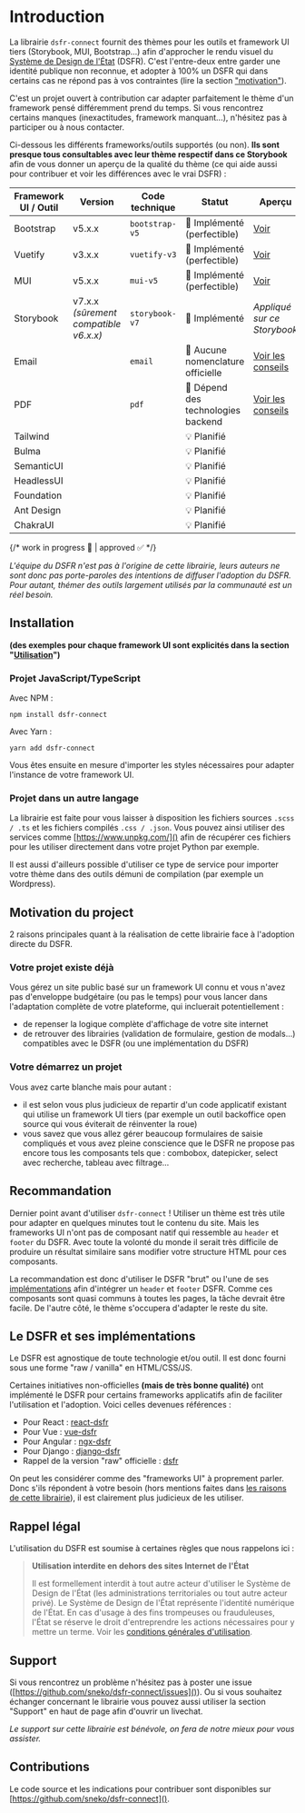 
<Meta title="dsfr-connect/Introduction" />

# Introduction

La librairie `dsfr-connect` fournit des thèmes pour les outils et framework UI tiers (Storybook, MUI, Bootstrap...) afin d'approcher le rendu visuel du [Système de Design de l'État](https://www.systeme-de-design.gouv.fr) (DSFR). C'est l'entre-deux entre garder une identité publique non reconnue, et adopter à 100% un DSFR qui dans certains cas ne répond pas à vos contraintes (lire la section ["motivation"](#motivation)).

C'est un projet ouvert à contribution car adapter parfaitement le thème d'un framework pensé différemment prend du temps. Si vous rencontrez certains manques (inexactitudes, framework manquant...), n'hésitez pas à participer ou à nous contacter.

Ci-dessous les différents frameworks/outils supportés (ou non). **Ils sont presque tous consultables avec leur thème respectif dans ce Storybook** afin de vous donner un aperçu de la qualité du thème (ce qui aide aussi pour contribuer et voir les différences avec le vrai DSFR) :

<div className="fr-table">

| Framework UI / Outil | Version                               | Code technique | Statut                             | Aperçu                                                                    |
| -------------------- | ------------------------------------- | -------------- | ---------------------------------- | ------------------------------------------------------------------------- |
| Bootstrap            | v5.x.x                                | `bootstrap-v5` | 🎨 Implémenté (perfectible)        | [Voir](./?path=/story/bootstrap-v5_gallery-components-accordion--default) |
| Vuetify              | v3.x.x                                | `vuetify-v3`   | 🎨 Implémenté (perfectible)        | [Voir](./?path=/story/vuetify-v3_gallery-v-form-misc-vuelidate--default)  |
| MUI                  | v5.x.x                                | `mui-v5`       | 🎨 Implémenté (perfectible)        | [Voir](./?path=/story/mui-v5_gallery-buttons-buttonsizes--default)        |
| Storybook            | v7.x.x _(sûrement compatible v6.x.x)_ | `storybook-v7` | 🎨 Implémenté                      | _Appliqué sur ce Storybook_                                               |
| Email                |                                       | `email`        | 📍 Aucune nomenclature officielle  | [Voir les conseils](./?path=/docs/dsfr-connect-utilisation-email--docs)   |
| PDF                  |                                       | `pdf`          | 📍 Dépend des technologies backend | [Voir les conseils](./?path=/docs/dsfr-connect-utilisation-pdf--docs)     |
| Tailwind             |                                       |                | 💡 Planifié                        |
| Bulma                |                                       |                | 💡 Planifié                        |
| SemanticUI           |                                       |                | 💡 Planifié                        |
| HeadlessUI           |                                       |                | 💡 Planifié                        |
| Foundation           |                                       |                | 💡 Planifié                        |
| Ant Design           |                                       |                | 💡 Planifié                        |
| ChakraUI             |                                       |                | 💡 Planifié                        |

{/* work in progress 🚧 | approved ✅ */}

</div>

_L'équipe du DSFR n'est pas à l'origine de cette librairie, leurs auteurs ne sont donc pas porte-paroles des intentions de diffuser l'adoption du DSFR. Pour autant, thémer des outils largement utilisés par la communauté est un réel besoin._

## Installation

**(des exemples pour chaque framework UI sont explicités dans la section "[Utilisation](./?path=/docs/dsfr-connect-utilisation-bootstrap-v5--docs)")**

### Projet JavaScript/TypeScript

Avec NPM :

```
npm install dsfr-connect
```

Avec Yarn :

```
yarn add dsfr-connect
```

Vous êtes ensuite en mesure d'importer les styles nécessaires pour adapter l'instance de votre framework UI.

### Projet dans un autre langage

La librairie est faite pour vous laisser à disposition les fichiers sources `.scss / .ts` et les fichiers compilés `.css / .json`. Vous pouvez ainsi utiliser des services comme [https://www.unpkg.com/]() afin de récupérer ces fichiers pour les utiliser directement dans votre projet Python par exemple.

Il est aussi d'ailleurs possible d'utiliser ce type de service pour importer votre thème dans des outils démuni de compilation (par exemple un Wordpress).

## <a name="motivation"></a> Motivation du project

2 raisons principales quant à la réalisation de cette librairie face à l'adoption directe du DSFR.

### Votre projet existe déjà

Vous gérez un site public basé sur un framework UI connu et vous n'avez pas d'enveloppe budgétaire (ou pas le temps) pour vous lancer dans l'adaptation complète de votre plateforme, qui incluerait potentiellement :

- de repenser la logique complète d'affichage de votre site internet
- de retrouver des librairies (validation de formulaire, gestion de modals...) compatibles avec le DSFR (ou une implémentation du DSFR)

### Votre démarrez un projet

Vous avez carte blanche mais pour autant :

- il est selon vous plus judicieux de repartir d'un code applicatif existant qui utilise un framework UI tiers (par exemple un outil backoffice open source qui vous éviterait de réinventer la roue)
- vous savez que vous allez gérer beaucoup formulaires de saisie compliqués et vous avez pleine conscience que le DSFR ne propose pas encore tous les composants tels que : combobox, datepicker, select avec recherche, tableau avec filtrage...

## Recommandation

Dernier point avant d'utiliser `dsfr-connect` ! Utiliser un thème est très utile pour adapter en quelques minutes tout le contenu du site. Mais les frameworks UI n'ont pas de composant natif qui ressemble au `header` et `footer` du DSFR. Avec toute la volonté du monde il serait très difficile de produire un résultat similaire sans modifier votre structure HTML pour ces composants.

La recommandation est donc d'utiliser le DSFR "brut" ou l'une de ses [implémentations](#implementations) afin d'intégrer un `header` et `footer` DSFR. Comme ces composants sont quasi communs à toutes les pages, la tâche devrait être facile. De l'autre côté, le thème s'occupera d'adapter le reste du site.

## <a name="implementations"></a> Le DSFR et ses implémentations

Le DSFR est agnostique de toute technologie et/ou outil. Il est donc fourni sous une forme "raw / vanilla" en HTML/CSS/JS.

Certaines initiatives non-officielles **(mais de très bonne qualité)** ont implémenté le DSFR pour certains frameworks applicatifs afin de faciliter l'utilisation et l'adoption. Voici celles devenues références :

- Pour React : [react-dsfr](https://github.com/codegouvfr/react-dsfr)
- Pour Vue : [vue-dsfr](https://github.com/dnum-mi/vue-dsfr)
- Pour Angular : [ngx-dsfr](https://github.com/betagouv/ngx-dsfr)
- Pour Django : [django-dsfr](https://github.com/entrepreneur-interet-general/django-dsfr)
- Rappel de la version "raw" officielle : [dsfr](https://github.com/GouvernementFR/dsfr)

On peut les considérer comme des "frameworks UI" à proprement parler. Donc s'ils répondent à votre besoin (hors mentions faites dans [les raisons de cette librairie](#motivation)), il est clairement plus judicieux de les utiliser.

## Rappel légal

L'utilisation du DSFR est soumise à certaines règles que nous rappelons ici :

> **Utilisation interdite en dehors des sites Internet de l'État**
>
> Il est formellement interdit à tout autre acteur d'utiliser le Système de Design de l'État (les administrations territoriales ou tout autre acteur privé). Le Système de Design de l'État représente l'identité numérique de l'État. En cas d'usage à des fins trompeuses ou frauduleuses, l'État se réserve le droit d'entreprendre les actions nécessaires pour y mettre un terme. Voir les [conditions générales d'utilisation](https://github.com/GouvernementFR/dsfr/blob/main/doc/legal/cgu.md).

## Support

Si vous rencontrez un problème n'hésitez pas à poster une issue ([https://github.com/sneko/dsfr-connect/issues]()). Ou si vous souhaitez échanger concernant le librairie vous pouvez aussi utiliser la section "Support" en haut de page afin d'ouvrir un livechat.

_Le support sur cette librairie est bénévole, on fera de notre mieux pour vous assister._

## Contributions

Le code source et les indications pour contribuer sont disponibles sur [https://github.com/sneko/dsfr-connect]().
